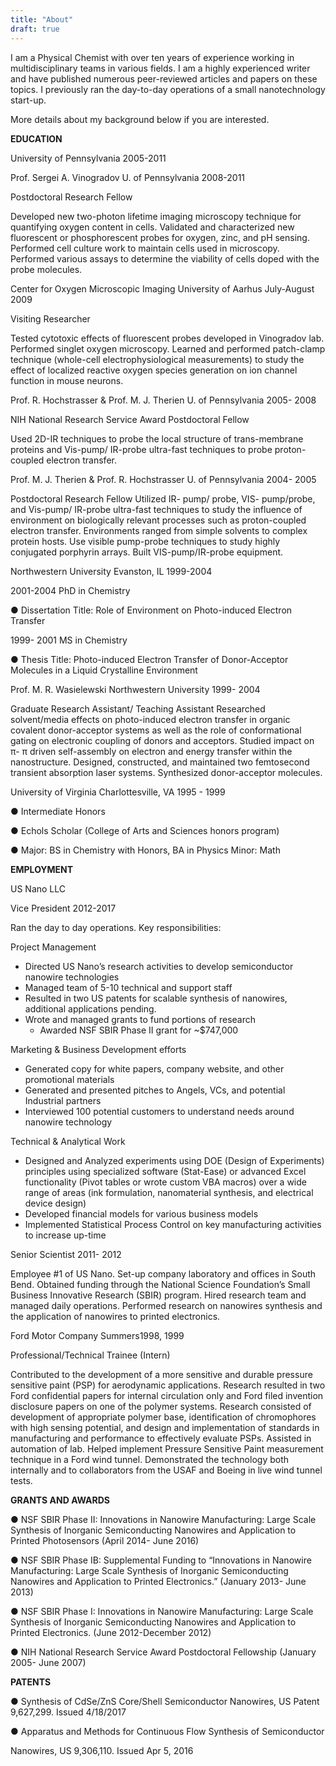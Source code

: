 ```yaml
---
title: "About"
draft: true
---
```


I am a Physical Chemist with over ten years of experience working in multidisciplinary teams in various fields. I am a highly experienced writer and have published numerous peer-reviewed articles and papers on these topics. I previously ran the day-to-day operations of a small nanotechnology start-up.

More details about my background below if you are interested.


**EDUCATION**

University of Pennsylvania 2005-2011

Prof. Sergei A. Vinogradov U. of Pennsylvania 2008-2011

Postdoctoral Research Fellow

Developed new two-photon lifetime imaging microscopy technique for quantifying oxygen content in cells. Validated and characterized new fluorescent or phosphorescent probes for oxygen, zinc, and pH sensing. Performed cell culture work to maintain cells used in microscopy. Performed various assays to determine the viability of cells doped with the probe molecules.

Center for Oxygen Microscopic Imaging University of Aarhus July-August 2009

Visiting Researcher

Tested cytotoxic effects of fluorescent probes developed in Vinogradov lab. Performed singlet oxygen microscopy. Learned and performed patch-clamp technique (whole-cell electrophysiological measurements) to study the effect of localized reactive oxygen species generation on ion channel function in mouse neurons.

Prof. R. Hochstrasser & Prof. M. J. Therien U. of Pennsylvania 2005- 2008

NIH National Research Service Award Postdoctoral Fellow

Used 2D-IR techniques to probe the local structure of trans-membrane proteins and Vis-pump/ IR-probe ultra-fast techniques to probe proton-coupled electron transfer.

Prof. M. J. Therien & Prof. R. Hochstrasser U. of Pennsylvania 2004- 2005

Postdoctoral Research Fellow Utilized IR- pump/ probe, VIS- pump/probe, and Vis-pump/ IR-probe ultra-fast techniques to study the influence of environment on biologically relevant processes such as proton-coupled electron transfer. Environments ranged from simple solvents to complex protein hosts. Use visible pump-probe techniques to study highly conjugated porphyrin arrays. Built VIS-pump/IR-probe equipment.

Northwestern University Evanston, IL 1999-2004

2001-2004 PhD in Chemistry

● Dissertation Title: Role of Environment on Photo-induced Electron Transfer

1999- 2001 MS in Chemistry

● Thesis Title: Photo-induced Electron Transfer of Donor-Acceptor Molecules in a Liquid Crystalline Environment

Prof. M. R. Wasielewski Northwestern University 1999- 2004

Graduate Research Assistant/ Teaching Assistant Researched solvent/media effects on photo-induced electron transfer in organic covalent donor-acceptor systems as well as the role of conformational gating on electronic coupling of donors and acceptors. Studied impact on π- π driven self-assembly on electron and energy transfer within the nanostructure. Designed, constructed, and maintained two femtosecond transient absorption laser systems. Synthesized donor-acceptor molecules.

University of Virginia Charlottesville, VA 1995 - 1999

● Intermediate Honors

● Echols Scholar (College of Arts and Sciences honors program)

● Major: BS in Chemistry with Honors, BA in Physics Minor: Math

**EMPLOYMENT**

US Nano LLC

Vice President 2012-2017

Ran the day to day operations. Key responsibilities:

Project Management

- Directed US Nano's research activities to develop semiconductor nanowire technologies
- Managed team of 5-10 technical and support staff
- Resulted in two US patents for scalable synthesis of nanowires, additional applications pending.
- Wrote and managed grants to fund portions of research
  - Awarded NSF SBIR Phase II grant for ~$747,000

Marketing & Business Development efforts

- Generated copy for white papers, company website, and other promotional materials
- Generated and presented pitches to Angels, VCs, and potential Industrial partners
- Interviewed 100 potential customers to understand needs around nanowire technology

Technical & Analytical Work

- Designed and Analyzed experiments using DOE (Design of Experiments) principles using specialized software (Stat-Ease) or advanced Excel functionality (Pivot tables or wrote custom VBA macros) over a wide range of areas (ink formulation, nanomaterial synthesis, and electrical device design)
- Developed financial models for various business models
- Implemented Statistical Process Control on key manufacturing activities to increase up-time

Senior Scientist 2011- 2012

Employee #1 of US Nano. Set-up company laboratory and offices in South Bend. Obtained funding through the National Science Foundation's Small Business Innovative Research (SBIR) program. Hired research team and managed daily operations. Performed research on nanowires synthesis and the application of nanowires to printed electronics.

Ford Motor Company Summers1998, 1999

Professional/Technical Trainee (Intern)

Contributed to the development of a more sensitive and durable pressure sensitive paint (PSP) for aerodynamic applications. Research resulted in two Ford confidential papers for internal circulation only and Ford filed invention disclosure papers on one of the polymer systems. Research consisted of development of appropriate polymer base, identification of chromophores with high sensing potential, and design and implementation of standards in manufacturing and performance to effectively evaluate PSPs. Assisted in automation of lab. Helped implement Pressure Sensitive Paint measurement technique in a Ford wind tunnel. Demonstrated the technology both internally and to collaborators from the USAF and Boeing in live wind tunnel tests.

**GRANTS AND AWARDS**

● NSF SBIR Phase II: Innovations in Nanowire Manufacturing: Large Scale Synthesis of Inorganic Semiconducting Nanowires and Application to Printed Photosensors (April 2014- June 2016)

● NSF SBIR Phase IB: Supplemental Funding to "Innovations in Nanowire Manufacturing: Large Scale Synthesis of Inorganic Semiconducting Nanowires and Application to Printed Electronics." (January 2013- June 2013)

● NSF SBIR Phase I: Innovations in Nanowire Manufacturing: Large Scale Synthesis of Inorganic Semiconducting Nanowires and Application to Printed Electronics. (June 2012-December 2012)

● NIH National Research Service Award Postdoctoral Fellowship (January 2005- June 2007)

**PATENTS**

● Synthesis of CdSe/ZnS Core/Shell Semiconductor Nanowires, US Patent 9,627,299. Issued 4/18/2017

● Apparatus and Methods for Continuous Flow Synthesis of Semiconductor

Nanowires, US 9,306,110. Issued Apr 5, 2016

